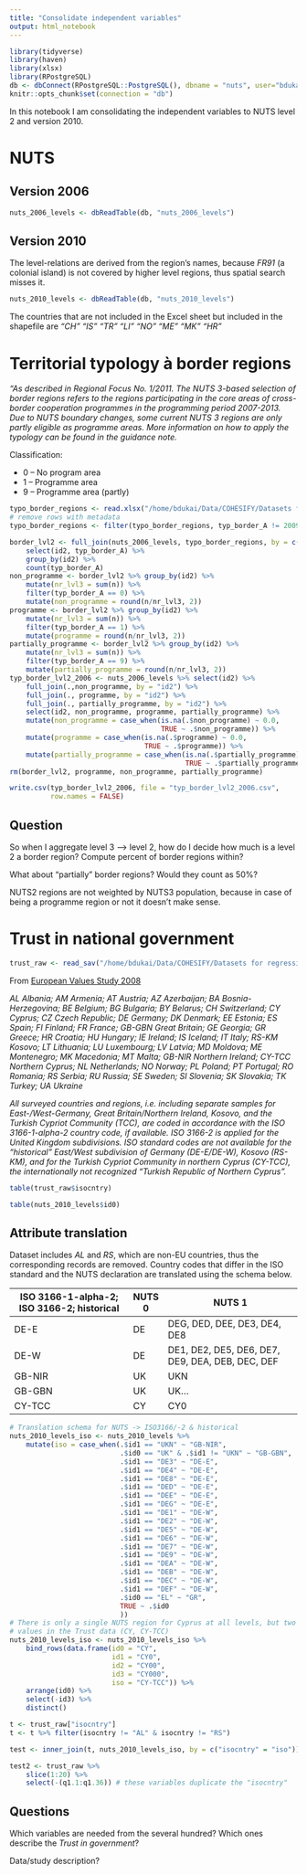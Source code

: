 ```yaml
---
title: "Consolidate independent variables"
output: html_notebook
---
```


```r
library(tidyverse)
library(haven)
library(xlsx)
library(RPostgreSQL)
db <- dbConnect(RPostgreSQL::PostgreSQL(), dbname = "nuts", user="bdukai", host="localhost")
knitr::opts_chunk$set(connection = "db")
```

In this notebook I am consolidating the independent variables to NUTS level 2 and version 2010.

# NUTS

## Version 2006

```r
nuts_2006_levels <- dbReadTable(db, "nuts_2006_levels")
```

## Version 2010

The level-relations are derived from the region's names, because *FR91* (a colonial island) is not covered by higher level regions, thus spatial search misses it.

```r
nuts_2010_levels <- dbReadTable(db, "nuts_2010_levels")
```

The countries that are not included in the Excel sheet but included in the shapefile are *"CH" "IS" "TR" "LI" "NO" "ME" "MK" "HR"*

#  Territorial typology à border regions

*"As described in Regional Focus No. 1/2011. The NUTS 3-based selection of border regions refers to the regions participating in the core areas of cross-border cooperation programmes in the programming period 2007-2013. Due to NUTS boundary changes, some current NUTS 3 regions are only partly eligible as programme areas. More information on how to apply the typology can be found in the guidance note.*

Classification:

+ 0 – No program area
+ 1 – Programme area
+ 9 – Programme area (partly)



```r
typo_border_regions <- read.xlsx("/home/bdukai/Data/COHESIFY/Datasets for regression/Territorial typology/Typologies_metadata_data_final (2).xls", sheetName = "data regional typologies", colIndex = c(1,2,3,8), endRow = 1464, header = TRUE)
# remove rows with metadata
typo_border_regions <- filter(typo_border_regions, typ_border_A != 2009)
```

```r
border_lvl2 <- full_join(nuts_2006_levels, typo_border_regions, by = c("id3" = "id")) %>% 
    select(id2, typ_border_A) %>% 
    group_by(id2) %>%
    count(typ_border_A)
non_programme <- border_lvl2 %>% group_by(id2) %>% 
    mutate(nr_lvl3 = sum(n)) %>% 
    filter(typ_border_A == 0) %>% 
    mutate(non_programme = round(n/nr_lvl3, 2))
programme <- border_lvl2 %>% group_by(id2) %>% 
    mutate(nr_lvl3 = sum(n)) %>% 
    filter(typ_border_A == 1) %>% 
    mutate(programme = round(n/nr_lvl3, 2))
partially_programme <- border_lvl2 %>% group_by(id2) %>% 
    mutate(nr_lvl3 = sum(n)) %>% 
    filter(typ_border_A == 9) %>% 
    mutate(partially_programme = round(n/nr_lvl3, 2))
typ_border_lvl2_2006 <- nuts_2006_levels %>% select(id2) %>% 
    full_join(.,non_programme, by = "id2") %>% 
    full_join(., programme, by = "id2") %>%
    full_join(., partially_programme, by = "id2") %>% 
    select(id2, non_programme, programme, partially_programme) %>% 
    mutate(non_programme = case_when(is.na(.$non_programme) ~ 0.0,
                                     TRUE ~ .$non_programme)) %>% 
    mutate(programme = case_when(is.na(.$programme) ~ 0.0,
                                 TRUE ~ .$programme)) %>%
    mutate(partially_programme = case_when(is.na(.$partially_programme) ~ 0.0,
                                           TRUE ~ .$partially_programme))
rm(border_lvl2, programme, non_programme, partially_programme)
```


```r
write.csv(typ_border_lvl2_2006, file = "typ_border_lvl2_2006.csv",
          row.names = FALSE)
```


## Question

So when I aggregate level 3 –> level 2, how do I decide how much is a level 2 a border region? Compute percent of border regions within?

What about "partially" border regions? Would they count as 50%?

NUTS2 regions are not weighted by NUTS3 population, because in case of being a programme region or not it doesn't make sense.


# Trust in national government

```r
trust_raw <- read_sav("/home/bdukai/Data/COHESIFY/Datasets for regression/Trust in national government/ZA6694_v1-0-0 (1).sav")
```

From [European Values Study 2008](http://zacat.gesis.org/webview/index/en/ZACAT/ZACAT.c.ZACAT/European-Values-Study-EVS-.d.5/EVS-2008-4th-wave.d.1/EVS-2008-Integrated-Dataset.s.ZA4800/Archive-and-ID-Variables.h.175/country-abbreviation/fVariable/ZA4800_V11)

*AL Albania; AM Armenia; AT Austria; AZ Azerbaijan; BA Bosnia-Herzegovina; BE Belgium; BG Bulgaria; BY Belarus; CH Switzerland; CY Cyprus; CZ Czech Republic; DE Germany; DK Denmark; EE Estonia; ES Spain; FI Finland; FR France; GB-GBN Great Britain; GE Georgia; GR Greece; HR Croatia; HU Hungary; IE Ireland; IS Iceland; IT Italy; RS-KM Kosovo; LT Lithuania; LU Luxembourg; LV Latvia; MD Moldova; ME Montenegro; MK Macedonia; MT Malta; GB-NIR Northern Ireland; CY-TCC Northern Cyprus; NL Netherlands; NO Norway; PL Poland; PT Portugal; RO Romania; RS Serbia; RU Russia; SE Sweden; SI Slovenia; SK Slovakia; TK Turkey; UA Ukraine*

*All surveyed countries and regions, i.e. including separate samples for East-/West-Germany, Great Britain/Northern Ireland, Kosovo, and the Turkish Cypriot Community (TCC), are coded in accordance with the ISO 3166-1-alpha-2 country code, if available. ISO 3166-2 is applied for the United Kingdom subdivisions. ISO standard codes are not available for the “historical” East/West subdivision of Germany (DE-E/DE-W), Kosovo (RS-KM), and for the Turkish Cypriot Community in northern Cyprus (CY-TCC), the internationally not recognized “Turkish Republic of Northern Cyprus”.*

```r
table(trust_raw$isocntry)
```

```r
table(nuts_2010_levels$id0)
```

## Attribute translation

Dataset includes *AL* and *RS*, which are non-EU countries, thus the corresponding records are removed. Country codes that differ in the ISO standard and the NUTS declaration are translated using the schema below.


| ISO 3166-1-alpha-2; ISO 3166-2; historical | NUTS 0 | NUTS 1                                           |
|--------------------------------------------|--------|--------------------------------------------------|
| DE-E                                       | DE     | DEG, DED, DEE, DE3, DE4, DE8                     |
| DE-W                                       | DE     | DE1, DE2, DE5, DE6, DE7, DE9, DEA, DEB, DEC, DEF |
| GB-NIR                                     | UK     | UKN                                              |
| GB-GBN                                     | UK     | UK…                                              |
| CY-TCC                                     | CY     | CY0                                              |


```r
# Translation schema for NUTS -> ISO3166/-2 & historical
nuts_2010_levels_iso <- nuts_2010_levels %>%
    mutate(iso = case_when(.$id1 == "UKN" ~ "GB-NIR",
                           .$id0 == "UK" & .$id1 != "UKN" ~ "GB-GBN",
                           .$id1 == "DE3" ~ "DE-E",
                           .$id1 == "DE4" ~ "DE-E",
                           .$id1 == "DE8" ~ "DE-E",
                           .$id1 == "DED" ~ "DE-E",
                           .$id1 == "DEE" ~ "DE-E",
                           .$id1 == "DEG" ~ "DE-E",
                           .$id1 == "DE1" ~ "DE-W",
                           .$id1 == "DE2" ~ "DE-W",
                           .$id1 == "DE5" ~ "DE-W",
                           .$id1 == "DE6" ~ "DE-W",
                           .$id1 == "DE7" ~ "DE-W",
                           .$id1 == "DE9" ~ "DE-W",
                           .$id1 == "DEA" ~ "DE-W",
                           .$id1 == "DEB" ~ "DE-W",
                           .$id1 == "DEC" ~ "DE-W",
                           .$id1 == "DEF" ~ "DE-W",
                           .$id0 == "EL" ~ "GR",
                           TRUE ~ .$id0
                           ))
# There is only a single NUTS region for Cyprus at all levels, but two
# values in the Trust data (CY, CY-TCC)
nuts_2010_levels_iso <- nuts_2010_levels_iso %>% 
    bind_rows(data.frame(id0 = "CY",
                         id1 = "CY0",
                         id2 = "CY00",
                         id3 = "CY000",
                         iso = "CY-TCC")) %>% 
    arrange(id0) %>% 
    select(-id3) %>% 
    distinct()
```

```r
t <- trust_raw["isocntry"]
t <- t %>% filter(isocntry != "AL" & isocntry != "RS")

test <- inner_join(t, nuts_2010_levels_iso, by = c("isocntry" = "iso")) # test join

test2 <- trust_raw %>% 
    slice(1:20) %>%
    select(-(q1.1:q1.36)) # these variables duplicate the "isocntry"
```


## Questions

Which variables are needed from the several hundred? Which ones describe the *Trust in government*?

Data/study description?


